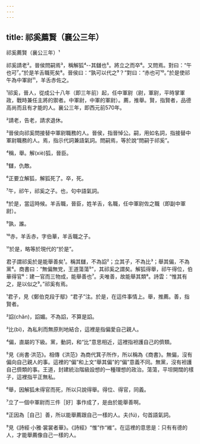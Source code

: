 ```yaml
---
---
---
```

title: 祁奚薦賢（襄公三年）
---




祁奚薦賢（襄公三年）¹

祁奚請老²。晉侯問嗣焉³，稱解狐⁴--其讎也⁵。將立之而卒⁶。又問焉。對曰：“午也可⁷。”於是羊舌職死矣⁸。晉侯曰：“孰可以代之⁹？”對曰：“赤也可¹⁰。”於是使祁午為中軍尉¹¹，羊舌赤佐之。

¹祁奚，晉人，從成公十八年（即三年前）起，任中軍尉（尉，軍尉，平時掌軍政，戰時兼任主將的禦者。中軍尉，中軍的軍尉）。薦，推舉。賢，指賢者，品德高尚而且有才能的人。襄公三年，即西元前570年。

²請老，告老，請求退休。

³晉侯向祁奚問接替中軍尉職務的人。晉侯，指晉悼公。嗣，用如名詞，指接替中軍尉職務的人。焉，指示代詞兼語氣詞。問嗣焉，等於說“問嗣于祁奚”。

⁴稱，舉。解(xiè)狐，晉臣。

⁵讎，仇敵。

⁶正要立解狐，解狐死了。卒，死。

⁷午，祁午，祁奚之子。也，句中語氣詞。

⁸於是，當這時候。羊舌職，晉臣，姓羊舌，名職，任中軍尉佐之職（即副中軍尉）。

⁹孰，誰。

¹⁰赤，羊舌赤，字伯華，羊舌職之子。

¹¹於是，略等於現代的“於是”。

君子謂祁奚於是能舉善矣¹。稱其讎，不為諂²；立其子，不為比³；舉其偏，不為黨⁴。商書曰：“無偏無党，王道蕩蕩⁵”，其祁奚之謂矣。解狐得舉，祁午得位，伯華得官⁶：建一官而三物成，能舉善也⁷。夫唯善，故能舉其類⁸。詩雲：“惟其有之，是以似之⁹。”祁奚有焉。

¹君子，見《鄭伯克段于鄢》“君子”注。於是，在這件事情上。舉，推薦。善，指賢者。

²諂(chǎn)，諂媚。不為諂，不算是諂。

³比(bì)，為私利而無原則地結合，這裡是指偏愛自己親人。

⁴偏，直屬的下級。黨，動詞，和“比”意思相近，這裡指袒護自己的儕類。

⁵見《尚書·洪范》。相傳《洪范》為商代箕子所作，所以稱為《商書》。無偏，沒有偏向自己親人的事。這裡的“偏”和上文“舉其偏”的“偏”意義不同。無黨，沒有袒護自己儕類的事。王道，封建統治階級設想的一種理想的政治。蕩蕩，平坦開闊的樣子，這裡指平正無私。

⁶舉，因解狐未得官而死，所以只說得舉。得位、得官，同義。

⁷立了一個中軍尉而三件［好］事作成了，是由於能舉善啊。

⁸正因為［自己］善，所以能舉薦跟自己一樣的人。夫(fú)，句首語氣詞。

⁹見《詩經·小雅·裳裳者華》。《詩經》“惟”作“維”。在這裡的意思是：只有有德的人，才能舉薦像自己一樣的人。